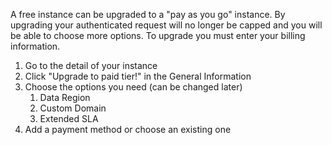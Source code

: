 A free instance can be upgraded to a "pay as you go" instance. By upgrading your authenticated request will no longer be capped and you will be able to choose more options. To upgrade you must enter your billing information.

1. Go to the detail of your instance
2. Click "Upgrade to paid tier!" in the General Information
3. Choose the options you need (can be changed later)
   1. Data Region
   2. Custom Domain
   3. Extended SLA
4. Add a payment method or choose an existing one